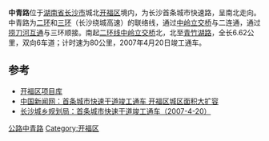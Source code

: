 '''中青路'''位于[[湖南省|湖南省]][[长沙市|长沙市]]城北[[开福区|开福区]]境内，为长沙首条城市快速路，呈南北走向。中青路为[[长沙二环线|二环]]和[[长沙绕城高速公路|三环]]（长沙绕城高速）的联络线，通过[[中岭立交桥|中岭立交桥]]与二连通，通过[[捞刀河互通|捞刀河互通]]与三环顺接。南起[[长沙二环线|二环线]][[中岭立交桥|中岭立交桥]]北，北至[[青竹湖路|青竹湖路]]，全长6.62公里，双向6车道；计时速为80公里，2007年4月20日竣工通车。

==参考==
* [https://web.archive.org/web/20110823054455/http://kfqhs.com/zwgk/gblxxgkmlyzn/qfzggj/qfgjzdxm/200911/t20091116_4347.htm 开福区项目库]
* [https://archive.is/20121127162839/http://www.hnfao.gov.cn/news/shsh/20070723/9918.shtml 中国新闻网：首条城市快速干道竣工通车 开福区城区面积大扩容]
* [http://www.csup.gov.cn/article/article.asp?id=16677&classid=4&station=%B3%A4%C9%B3 长沙城乡规划局：首条城市快速干道竣工通车（2007-4-20）]{{dead link|date=2017年11月 |bot=InternetArchiveBot |fix-attempted=yes }}

{{Road-stub}}
{{长沙基础设施建设}}

[[Category:长沙交通|公路中青路]]
[[Category:开福区|Category:开福区]]